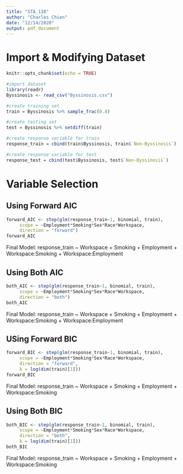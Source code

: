 ```yaml
---
title: "STA_138"
author: "Charles Chien"
date: "12/14/2020"
output: pdf_document
---
```


# Import & Modifying Dataset
```r
knitr::opts_chunk$set(echo = TRUE)

#import dataset
library(readr)
Byssinosis <- read_csv("Byssinosis.csv")

#create training set
train = Byssinosis %>% sample_frac(0.8)

#create testing set
test = Byssinosis %>% setdiff(train)

#create response variable for train
response_train = cbind(train$Byssinosis, train$`Non-Byssinosis`)

#create response variable for test
response_test = cbind(test$Byssinosis, test$`Non-Byssinosis`)

```

# Variable Selection

## Using Forward AIC
```r
forward_AIC <- step(glm(response_train~1, binomial, train),
     scope = ~Employment*Smoking*Sex*Race*Workspace,
     direction = "forward")
forward_AIC
```

Final Model: response_train ~ Workspace + Smoking + Employment + Workspace:Smoking + Workspace:Employment

## Using Both AIC
```r
both_AIC <- step(glm(response_train~1, binomial, train),
     scope = ~Employment*Smoking*Sex*Race*Workspace,
     direction = "both")
both_AIC
```

Final Model: response_train ~ Workspace + Smoking + Employment + Workspace:Smoking + Workspace:Employment

## USing Forward BIC
```r
forward_BIC <- step(glm(response_train~1, binomial, train),
     scope = ~Employment*Smoking*Sex*Race*Workspace,
     direction = "forward",
     k = log(dim(train)[1]))
forward_BIC
```

Final Model: response_train ~ Workspace + Smoking + Employment + Workspace:Smoking

## Using Both BIC
```r
both_BIC <- step(glm(response_train~1, binomial, train),
     scope = ~Employment*Smoking*Sex*Race*Workspace,
     direction = "both",
     k = log(dim(train)[1]))
both_BIC
```

Final Model: response_train ~ Workspace + Smoking + Employment + Workspace:Smoking
